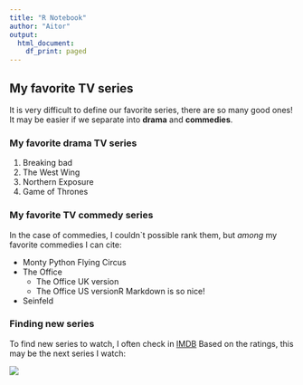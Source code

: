 ```yaml
---
title: "R Notebook"
author: "Aitor"
output:
  html_document:
    df_print: paged
---
```


## My favorite TV series
It is very difficult to define our favorite series, there are so many good ones! It may be easier if we separate into **drama** and **commedies**.

### My favorite drama TV series

1. Breaking bad
2. The West Wing
3. Northern Exposure
4. Game of Thrones

### My favorite TV commedy series
In the case of commedies, I couldn`t possible rank them, but *among* my favorite commedies I can cite:

- Monty Python Flying Circus
- The Office
    - The Office UK version
    - The Office US versionR Markdown is so nice!
- Seinfeld

### Finding new series
To find new series to watch, I often check in [IMDB](https://www.imdb.com/chart/toptv/)
Based on the ratings, this may be the next series I watch:
    
![](images/02-intro-rmarkdown/got.jpg)

